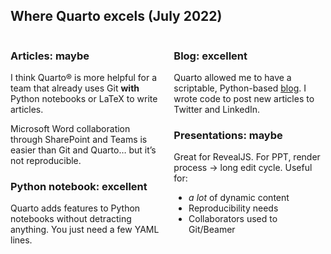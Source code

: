 ## Where Quarto excels (July 2022)

:::: {.columns}
::: {.column}

### Articles: maybe

I think Quarto® is more helpful for a team that already uses Git **with** Python notebooks or LaTeX to write articles. 

Microsoft Word collaboration through SharePoint and Teams is easier than Git and Quarto... but it's not reproducible.

### Python notebook: excellent

Quarto adds features to Python notebooks without detracting anything. You just need a few YAML lines.
:::

::: {.column}

### Blog: excellent

Quarto allowed me to have a scriptable, Python-based [blog](https://www.meyerperin.com). I wrote code to post new articles to Twitter and LinkedIn.

### Presentations: maybe

Great for RevealJS. For PPT, render process -> long edit cycle. Useful for:

- *a lot* of dynamic content
- Reproducibility needs
- Collaborators used to Git/Beamer 

:::
::::
